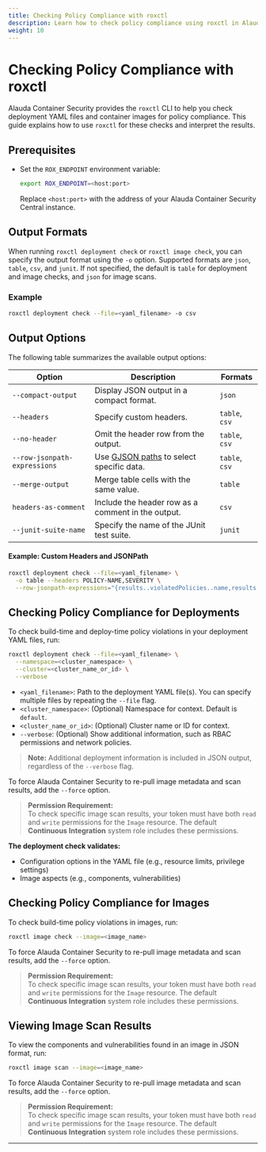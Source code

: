 ```yaml
---
title: Checking Policy Compliance with roxctl
description: Learn how to check policy compliance using roxctl in Alauda Container Security.
weight: 10
---
```


# Checking Policy Compliance with roxctl

Alauda Container Security provides the `roxctl` CLI to help you check deployment YAML files and container images for policy compliance. This guide explains how to use `roxctl` for these checks and interpret the results.

## Prerequisites

- Set the `ROX_ENDPOINT` environment variable:

  ```bash
  export ROX_ENDPOINT=<host:port>
  ```

  Replace `<host:port>` with the address of your Alauda Container Security Central instance.

## Output Formats

When running `roxctl deployment check` or `roxctl image check`, you can specify the output format using the `-o` option. Supported formats are `json`, `table`, `csv`, and `junit`. If not specified, the default is `table` for deployment and image checks, and `json` for image scans.

### Example

```bash
roxctl deployment check --file=<yaml_filename> -o csv
```

## Output Options

The following table summarizes the available output options:

| Option                        | Description                                                                 | Formats         |
|-------------------------------|-----------------------------------------------------------------------------|-----------------|
| `--compact-output`            | Display JSON output in a compact format.                                    | `json`          |
| `--headers`                   | Specify custom headers.                                                     | `table`, `csv`  |
| `--no-header`                 | Omit the header row from the output.                                        | `table`, `csv`  |
| `--row-jsonpath-expressions`  | Use [GJSON paths](https://github.com/tidwall/gjson) to select specific data.| `table`, `csv`  |
| `--merge-output`              | Merge table cells with the same value.                                      | `table`         |
| `headers-as-comment`          | Include the header row as a comment in the output.                          | `csv`           |
| `--junit-suite-name`          | Specify the name of the JUnit test suite.                                   | `junit`         |

#### Example: Custom Headers and JSONPath

```bash
roxctl deployment check --file=<yaml_filename> \
  -o table --headers POLICY-NAME,SEVERITY \
  --row-jsonpath-expressions="{results..violatedPolicies..name,results..violatedPolicies..severity}"
```

## Checking Policy Compliance for Deployments

To check build-time and deploy-time policy violations in your deployment YAML files, run:

```bash
roxctl deployment check --file=<yaml_filename> \
  --namespace=<cluster_namespace> \
  --cluster=<cluster_name_or_id> \
  --verbose
```

- `<yaml_filename>`: Path to the deployment YAML file(s). You can specify multiple files by repeating the `--file` flag.
- `<cluster_namespace>`: (Optional) Namespace for context. Default is `default`.
- `<cluster_name_or_id>`: (Optional) Cluster name or ID for context.
- `--verbose`: (Optional) Show additional information, such as RBAC permissions and network policies.

> **Note:** Additional deployment information is included in JSON output, regardless of the `--verbose` flag.

To force Alauda Container Security to re-pull image metadata and scan results, add the `--force` option.

> **Permission Requirement:**  
> To check specific image scan results, your token must have both `read` and `write` permissions for the `Image` resource. The default **Continuous Integration** system role includes these permissions.

**The deployment check validates:**
- Configuration options in the YAML file (e.g., resource limits, privilege settings)
- Image aspects (e.g., components, vulnerabilities)

## Checking Policy Compliance for Images

To check build-time policy violations in images, run:

```bash
roxctl image check --image=<image_name>
```

To force Alauda Container Security to re-pull image metadata and scan results, add the `--force` option.

> **Permission Requirement:**  
> To check specific image scan results, your token must have both `read` and `write` permissions for the `Image` resource. The default **Continuous Integration** system role includes these permissions.

## Viewing Image Scan Results

To view the components and vulnerabilities found in an image in JSON format, run:

```bash
roxctl image scan --image=<image_name>
```

To force Alauda Container Security to re-pull image metadata and scan results, add the `--force` option.

> **Permission Requirement:**  
> To check specific image scan results, your token must have both `read` and `write` permissions for the `Image` resource. The default **Continuous Integration** system role includes these permissions.

---